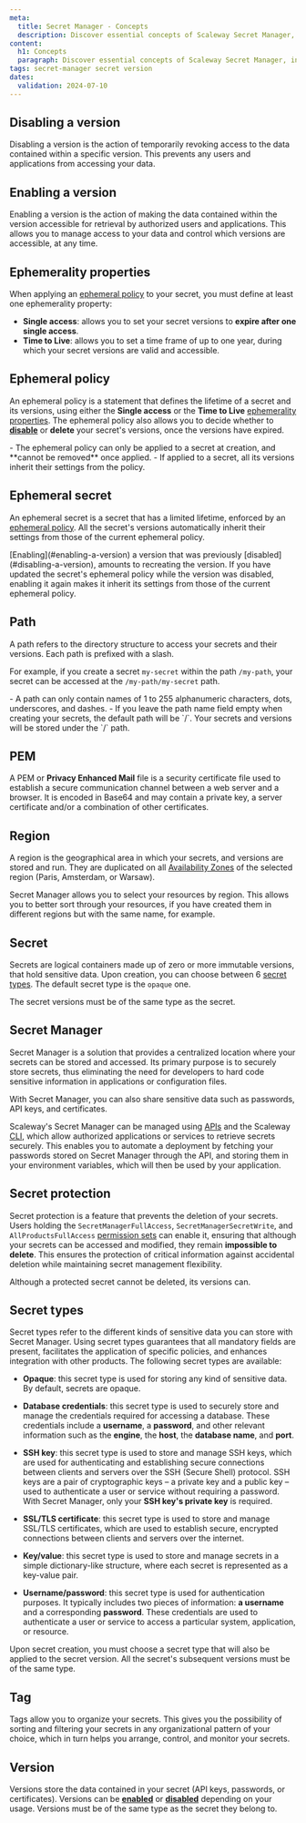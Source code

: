 ```yaml
---
meta:
  title: Secret Manager - Concepts
  description: Discover essential concepts of Scaleway Secret Manager, including secret versioning, ephemeral policies, and path management.
content:
  h1: Concepts
  paragraph: Discover essential concepts of Scaleway Secret Manager, including secret versioning, ephemeral policies, and path management.
tags: secret-manager secret version
dates:
  validation: 2024-07-10
---
```


## Disabling a version

Disabling a version is the action of temporarily revoking access to the data contained within a specific version. This prevents any users and applications from accessing your data.

## Enabling a version

Enabling a version is the action of making the data contained within the version accessible for retrieval by authorized users and applications. This allows you to manage access to your data and control which versions are accessible, at any time.

## Ephemerality properties

When applying an [ephemeral policy](#ephemeral-policy) to your secret, you must define at least one ephemerality property:

- **Single access**: allows you to set your secret versions to **expire after one single access**.
- **Time to Live**: allows you to set a time frame of up to one year, during which your secret versions are valid and accessible.

## Ephemeral policy

An ephemeral policy is a statement that defines the lifetime of a secret and its versions, using either the **Single access** or the **Time to Live** [ephemerality properties](#ephemerality-properties).
The ephemeral policy also allows you to decide whether to [**disable**](#disabling-a-version) or **delete** your secret's versions, once the versions have expired.

<Message type="important">
  - The ephemeral policy can only be applied to a secret at creation, and **cannot be removed** once applied.
  - If applied to a secret, all its versions inherit their settings from the policy.
</Message>

## Ephemeral secret

An ephemeral secret is a secret that has a limited lifetime, enforced by an [ephemeral policy](#ephemeral-policy).
All the secret's versions automatically inherit their settings from those of the current ephemeral policy.

<Message type="important">
 [Enabling](#enabling-a-version) a version that was previously [disabled](#disabling-a-version), amounts to recreating the version. If you have updated the secret's ephemeral policy while the version was disabled, enabling it again makes it inherit its settings from those of the current ephemeral policy.
</Message>

## Path

A path refers to the directory structure to access your secrets and their versions. Each path is prefixed with a slash.

For example, if you create a secret `my-secret` within the path `/my-path`, your secret can be accessed at the `/my-path/my-secret` path.

<Message type="important">
  - A path can only contain names of 1 to 255 alphanumeric characters, dots, underscores, and dashes.
  - If you leave the path name field empty when creating your secrets, the default path will be `/`. Your secrets and versions will be stored under the `/` path.
</Message>

## PEM

A PEM or **Privacy Enhanced Mail** file is a security certificate file used to establish a secure communication channel between a web server and a browser. It is encoded in Base64 and may contain a private key, a server certificate and/or a combination of other certificates.

## Region

A region is the geographical area in which your secrets, and versions are stored and run. They are duplicated on all [Availability Zones](/compute/instances/concepts/#availability-zone) of the selected region (Paris, Amsterdam, or Warsaw).

Secret Manager allows you to select your resources by region. This allows you to better sort through your resources, if you have created them in different regions but with the same name, for example.

## Secret

Secrets are logical containers made up of zero or more immutable versions, that hold sensitive data. Upon creation, you can choose between 6 [secret types](#secret-types). The default secret type is the `opaque` one.

The secret versions must be of the same type as the secret.

## Secret Manager

Secret Manager is a solution that provides a centralized location where your secrets can be stored and accessed. Its primary purpose is to securely store secrets, thus eliminating the need for developers to hard code sensitive information in applications or configuration files.

With Secret Manager, you can also share sensitive data such as passwords, API keys, and certificates.

Scaleway's Secret Manager can be managed using [APIs](https://www.scaleway.com/en/developers/api/secret-manager/) and the Scaleway [CLI](https://www.scaleway.com/en/cli/), which allow authorized applications or services to retrieve secrets securely. This enables you to automate a deployment by fetching your passwords stored on Secret Manager through the API, and storing them in your environment variables, which will then be used by your application.

<Lightbox src="scaleway-secret-manager-schema.webp" alt="" />

## Secret protection

Secret protection is a feature that prevents the deletion of your secrets. Users holding the `SecretManagerFullAccess`, `SecretManagerSecretWrite`, and `AllProductsFullAccess` [permission sets](/identity-and-access-management/iam/reference-content/permission-sets/) can enable it, ensuring that although your secrets can be accessed and modified, they remain **impossible to delete**.
This ensures the protection of critical information against accidental deletion while maintaining secret management flexibility.

<Message type="important">
  Although a protected secret cannot be deleted, its versions can.
</Message>

## Secret types

Secret types refer to the different kinds of sensitive data you can store with Secret Manager. Using secret types guarantees that all mandatory fields are present, facilitates the application of specific policies, and enhances integration with other products. The following secret types are available:

- **Opaque**: this secret type is used for storing any kind of sensitive data. By default, secrets are opaque.

- **Database credentials**: this secret type is used to securely store and manage the credentials required for accessing a database. These credentials include a **username**, a **password**, and other relevant information such as the **engine**, the **host**, the **database name**, and **port**.

- **SSH key**: this secret type is used to store and manage SSH keys, which are used for authenticating and establishing secure connections between clients and servers over the SSH (Secure Shell) protocol. SSH keys are a pair of cryptographic keys – a private key and a public key – used to authenticate a user or service without requiring a password. With Secret Manager, only your **SSH key's private key** is required.

- **SSL/TLS certificate**: this secret type is used to store and manage SSL/TLS certificates, which are used to establish secure, encrypted connections between clients and servers over the internet.

- **Key/value**: this secret type is used to store and manage secrets in a simple dictionary-like structure, where each secret is represented as a key-value pair.

- **Username/password**: this secret type is used for authentication purposes. It typically includes two pieces of information: **a username** and a corresponding **password**. These credentials are used to authenticate a user or service to access a particular system, application, or resource.


Upon secret creation, you must choose a secret type that will also be applied to the secret version. All the secret's subsequent versions must be of the same type.

## Tag

Tags allow you to organize your secrets. This gives you the possibility of sorting and filtering your secrets in any organizational pattern of your choice, which in turn helps you arrange, control, and monitor your secrets.

## Version

Versions store the data contained in your secret (API keys, passwords, or certificates). Versions can be [**enabled**](#enabling-a-version) or [**disabled**](#disabling-a-version) depending on your usage. Versions must be of the same type as the secret they belong to.


